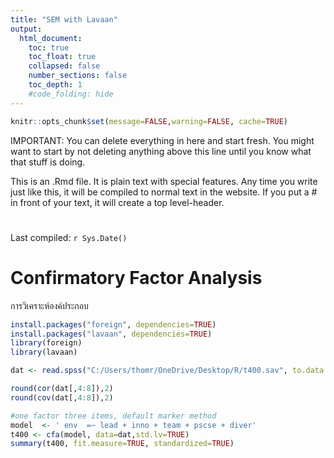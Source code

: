 ```yaml
---
title: "SEM with Lavaan"
output:
  html_document:
    toc: true
    toc_float: true
    collapsed: false
    number_sections: false
    toc_depth: 1
    #code_folding: hide
---
```


```r
knitr::opts_chunk$set(message=FALSE,warning=FALSE, cache=TRUE)
```

IMPORTANT: You can delete everything in here and start fresh. You might want to start by not deleting anything above this line until you know what that stuff is doing.


This is an .Rmd file. It is plain text with special features. Any time you write just like this, it will be compiled to normal text in the website. If you put a \# in front of your text, it will create a top level-header.

# 

Last compiled: `r Sys.Date()`

# Confirmatory Factor Analysis

การวิเคราะห์องค์ประกอบ

```r
install.packages("foreign", dependencies=TRUE)
install.packages("lavaan", dependencies=TRUE)
library(foreign) 
library(lavaan)

dat <- read.spss("C:/Users/thomr/OneDrive/Desktop/R/t400.sav", to.data.frame = TRUE, use.value.labels = FALSE)

round(cor(dat[,4:8]),2)
round(cov(dat[,4:8]),2)

#one factor three items, default marker method
model  <- ' env  =~ lead + inno + team + pscse + diver'
t400 <- cfa(model, data=dat,std.lv=TRUE) 
summary(t400, fit.measure=TRUE, standardized=TRUE)


```
